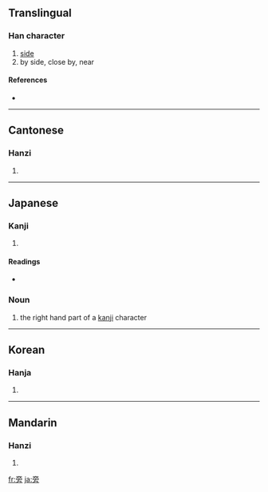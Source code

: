 ==Translingual==

===Han character===
{{Han char|rn=70|rad=方|as=06|sn=10|four=0022<sub>7</sub>|canj=卜月卜竹尸 (YBYHS)}}

# [[side]]
# by side, close by, near

====References====
* {{Han ref|kx=0482.110|dkj=13637|dj=0844.070|hdz=32179.020|uh=65C1|ud=26049|bh=AEC7|bd=44743}}

----

==Cantonese==

===Hanzi===
{{yue-hanzi|jyut=|y=pong4}}

# {{defn|Cantonese}}

----

==Japanese==

===Kanji===
{{ja-kanji|grade=|rs=方06}}

# {{defn|Japanese}}

====Readings====
* {{ja-readings|on=[[ほう]] ([[hō]]), [[ぼう]] ([[bō]])|kun=[[かたわら]] ([[katawara]]), [[つくり]] ([[tsukuri]]), [[かたがた]] ([[katagata]])}}

===Noun===
{{ja-noun|k|hira=つくり|rom=tsukuri}}

# the right hand part of a [[kanji]] character

----

==Korean==

===Hanja===
{{ko-hanja|hangeul=[[방]], [[팽]]|eumhun=|rv=bang, paeng|mr=pang, p'aeng|y=pang, phayng}}

# {{defn|Korean}}

----

==Mandarin==

===Hanzi===
{{cmn-hanzi|pin=[[bàng]] ([[bang4]]), [[páng]] ([[pang2]])|wg=pang<sup>4</sup>, p'ang<sup>2</sup>}}

# {{defn|Mandarin}}

[[fr:旁]]
[[ja:旁]]